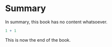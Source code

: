 # Summary

In summary, this book has no content whatsoever.

```r
1 + 1
```

This is now the end of the book.
